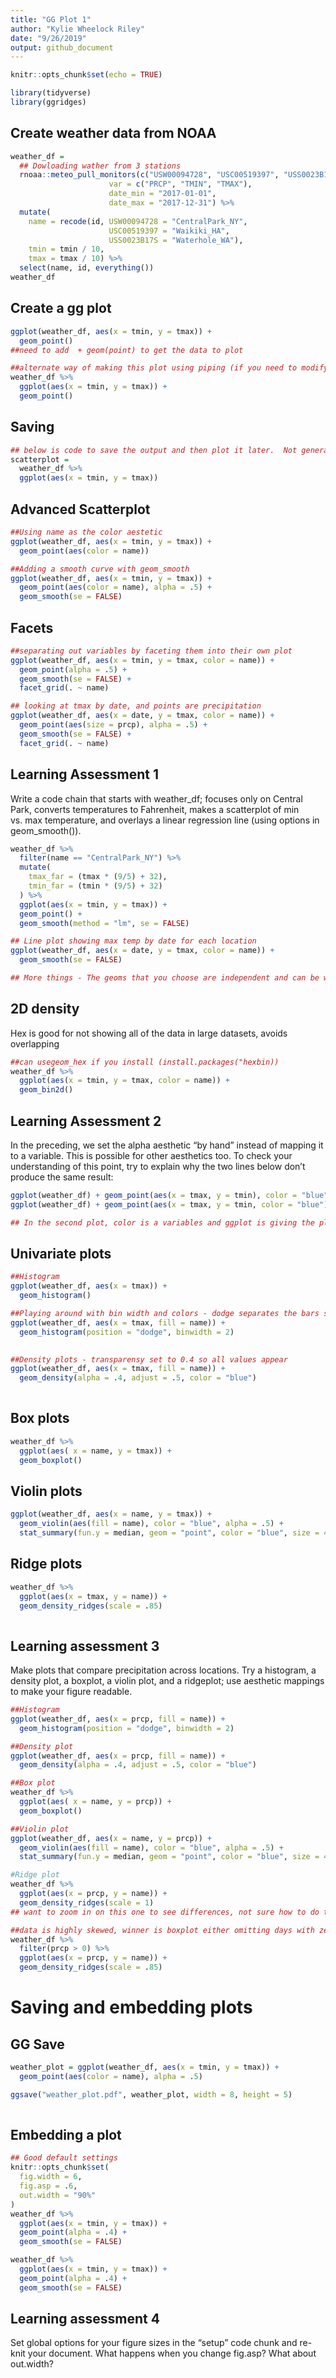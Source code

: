 ```yaml
---
title: "GG Plot 1"
author: "Kylie Wheelock Riley"
date: "9/26/2019"
output: github_document
---
```


```r
knitr::opts_chunk$set(echo = TRUE)

library(tidyverse)
library(ggridges)
```

## Create weather data from NOAA 
```r
weather_df = 
  ## Dowloading wather from 3 stations
  rnoaa::meteo_pull_monitors(c("USW00094728", "USC00519397", "USS0023B17S"),
                      var = c("PRCP", "TMIN", "TMAX"), 
                      date_min = "2017-01-01",
                      date_max = "2017-12-31") %>%
  mutate(
    name = recode(id, USW00094728 = "CentralPark_NY", 
                      USC00519397 = "Waikiki_HA",
                      USS0023B17S = "Waterhole_WA"),
    tmin = tmin / 10,
    tmax = tmax / 10) %>%
  select(name, id, everything())
weather_df
```

## Create a gg plot
```r
ggplot(weather_df, aes(x = tmin, y = tmax)) + 
  geom_point()
##need to add  + geom(point) to get the data to plot

##alternate way of making this plot using piping (if you need to modify data before it)
weather_df %>% 
  ggplot(aes(x = tmin, y = tmax)) + 
  geom_point()
```

## Saving 
```r
## below is code to save the output and then plot it later.  Not generally the best workflow
scatterplot = 
  weather_df %>% 
  ggplot(aes(x = tmin, y = tmax))


```

## Advanced Scatterplot
```r
##Using name as the color aestetic 
ggplot(weather_df, aes(x = tmin, y = tmax)) + 
  geom_point(aes(color = name))

##Adding a smooth curve with geom_smooth
ggplot(weather_df, aes(x = tmin, y = tmax)) + 
  geom_point(aes(color = name), alpha = .5) +
  geom_smooth(se = FALSE)
```

## Facets
```r
##separating out variables by faceting them into their own plot
ggplot(weather_df, aes(x = tmin, y = tmax, color = name)) + 
  geom_point(alpha = .5) +
  geom_smooth(se = FALSE) + 
  facet_grid(. ~ name)
```

```r
## looking at tmax by date, and points are precipitation
ggplot(weather_df, aes(x = date, y = tmax, color = name)) + 
  geom_point(aes(size = prcp), alpha = .5) +
  geom_smooth(se = FALSE) + 
  facet_grid(. ~ name)

```

## Learning Assessment 1 
Write a code chain that starts with weather_df; focuses only on Central Park, converts temperatures to Fahrenheit, makes a scatterplot of min vs. max temperature, and overlays a linear regression line (using options in geom_smooth()).
```r
weather_df %>% 
  filter(name == "CentralPark_NY") %>% 
  mutate(
    tmax_far = (tmax * (9/5) + 32),
    tmin_far = (tmin * (9/5) + 32)
  ) %>% 
  ggplot(aes(x = tmin, y = tmax)) + 
  geom_point() +
  geom_smooth(method = "lm", se = FALSE) 
```



```r
## Line plot showing max temp by date for each location 
ggplot(weather_df, aes(x = date, y = tmax, color = name)) + 
  geom_smooth(se = FALSE) 

## More things - The geoms that you choose are independent and can be what you think are most useful. The graph above only uses geom smooth, not geom point to display the data. 

```

## 2D density
Hex is good for not showing all of the data in large datasets, avoids overlapping
```r
##can usegeom_hex if you install (install.packages("hexbin))
weather_df %>% 
  ggplot(aes(x = tmin, y = tmax, color = name)) +
  geom_bin2d()
```

## Learning Assessment 2
In the preceding, we set the alpha aesthetic “by hand” instead of mapping it to a variable. This is possible for other aesthetics too. To check your understanding of this point, try to explain why the two lines below don’t produce the same result:

```r
ggplot(weather_df) + geom_point(aes(x = tmax, y = tmin), color = "blue")
ggplot(weather_df) + geom_point(aes(x = tmax, y = tmin, color = "blue"))

## In the second plot, color is a variables and ggplot is giving the plot a default color.  In the first you are assigning the plot the color blue. 
```

## Univariate plots
```r
##Histogram
ggplot(weather_df, aes(x = tmax)) + 
  geom_histogram()

##Playing around with bin width and colors - dodge separates the bars so they aren't stacked 
ggplot(weather_df, aes(x = tmax, fill = name)) + 
  geom_histogram(position = "dodge", binwidth = 2)
  
```


```r
##Density plots - transparensy set to 0.4 so all values appear
ggplot(weather_df, aes(x = tmax, fill = name)) + 
  geom_density(alpha = .4, adjust = .5, color = "blue") 
  
```

## Box plots
```r
weather_df %>% 
  ggplot(aes( x = name, y = tmax)) +
  geom_boxplot()
```

## Violin plots
```r
ggplot(weather_df, aes(x = name, y = tmax)) + 
  geom_violin(aes(fill = name), color = "blue", alpha = .5) + 
  stat_summary(fun.y = median, geom = "point", color = "blue", size = 4)
```

## Ridge plots
```r
weather_df %>% 
  ggplot(aes(x = tmax, y = name)) +
  geom_density_ridges(scale = .85)
  
```

## Learning assessment 3
Make plots that compare precipitation across locations. Try a histogram, a density plot, a boxplot, a violin plot, and a ridgeplot; use aesthetic mappings to make your figure readable.
```r
##Histogram
ggplot(weather_df, aes(x = prcp, fill = name)) + 
  geom_histogram(position = "dodge", binwidth = 2)

##Density plot
ggplot(weather_df, aes(x = prcp, fill = name)) + 
  geom_density(alpha = .4, adjust = .5, color = "blue") 

##Box plot
weather_df %>% 
  ggplot(aes( x = name, y = prcp)) +
  geom_boxplot()

##Violin plot
ggplot(weather_df, aes(x = name, y = prcp)) + 
  geom_violin(aes(fill = name), color = "blue", alpha = .5) + 
  stat_summary(fun.y = median, geom = "point", color = "blue", size = 4)

#Ridge plot
weather_df %>% 
  ggplot(aes(x = prcp, y = name)) +
  geom_density_ridges(scale = 1)
## want to zoom in on this one to see differences, not sure how to do that

##data is highly skewed, winner is boxplot either omitting days with zero precip, or capping precip at 100:
weather_df %>% 
  filter(prcp > 0) %>% 
  ggplot(aes(x = prcp, y = name)) + 
  geom_density_ridges(scale = .85)


```


# Saving and embedding plots

## GG Save
```r
weather_plot = ggplot(weather_df, aes(x = tmin, y = tmax)) + 
  geom_point(aes(color = name), alpha = .5) 

ggsave("weather_plot.pdf", weather_plot, width = 8, height = 5)
  
```

## Embedding a plot
```r

## Good default settings
knitr::opts_chunk$set(
  fig.width = 6,
  fig.asp = .6,
  out.width = "90%"
)
weather_df %>% 
  ggplot(aes(x = tmin, y = tmax)) + 
  geom_point(alpha = .4) +
  geom_smooth(se = FALSE) 

```

```r
weather_df %>% 
  ggplot(aes(x = tmin, y = tmax)) + 
  geom_point(alpha = .4) +
  geom_smooth(se = FALSE) 

```

## Learning assessment 4
Set global options for your figure sizes in the “setup” code chunk and re-knit your document. What happens when you change fig.asp? What about out.width?

